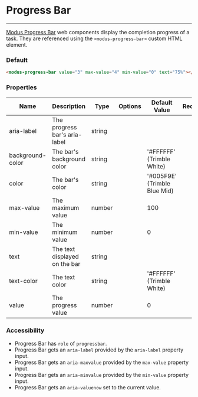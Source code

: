 # Progress Bar
---

[Modus Progress Bar](https://modus.trimble.com/elements/progress-bars/) web components display the completion progress of a task. They are referenced using the `<modus-progress-bar>` custom HTML element.
### Default
<div>
  <modus-progress-bar value="3" max-value="4" min-value="0" text="75%"></modus-progress-bar>
</div>

```html
<modus-progress-bar value="3" max-value="4" min-value="0" text="75%"></modus-progress-bar>
```

### Properties
<section>
  <table>
    <thead>
    <tr>
      <th>Name</th>
      <th>Description</th>
      <th>Type</th>
      <th>Options</th>
      <th>Default Value</th>
      <th>Required</th>
    </tr>
    </thead>
    <tbody>
    <tr>
      <td>aria-label</td>
      <td>The progress bar's aria-label</td>
      <td>string</td>
      <td></td>
      <td></td>
      <td></td>
    </tr>
    <tr>
      <td>background-color</td>
      <td>The bar's background color</td>
      <td>string</td>
      <td></td>
      <td>'#FFFFFF' (Trimble White)</td>
      <td></td>
    </tr>
    <tr>
      <td>color</td>
      <td>The bar's color</td>
      <td>string</td>
      <td></td>
      <td>'#005F9E' (Trimble Blue Mid)</td>
      <td></td>
    </tr>
    <tr>
      <td>max-value</td>
      <td>The maximum value</td>
      <td>number</td>
      <td></td>
      <td>100</td>
      <td></td>
    </tr>
    <tr>
      <td>min-value</td>
      <td>The minimum value</td>
      <td>number</td>
      <td></td>
      <td>0</td>
      <td></td>
    </tr>
    <tr>
      <td>text</td>
      <td>The text displayed on the bar</td>
      <td>string</td>
      <td></td>
      <td></td>
      <td></td>
    </tr>
    <tr>
      <td>text-color</td>
      <td>The text color</td>
      <td>string</td>
      <td></td>
      <td>'#FFFFFF' (Trimble White)</td>
      <td></td>
    </tr>
    <tr>
      <td>value</td>
      <td>The progress value</td>
      <td>number</td>
      <td></td>
      <td>0</td>
      <td></td>
    </tr>
    </tbody>
  </table>
</section>

### Accessibility
- Progress Bar has `role` of `progressbar`.
- Progress Bar gets an `aria-label` provided by the `aria-label` property input.
- Progress Bar gets an `aria-maxvalue` provided by the `max-value` property input.
- Progress Bar gets an `aria-minvalue` provided by the `min-value` property input.
- Progress Bar gets an `aria-valuenow` set to the current value.
